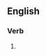 ==English==

===Verb===
{{head|en|present participle}}

# {{present participle of|alienate|lang=en|nocat=1}}